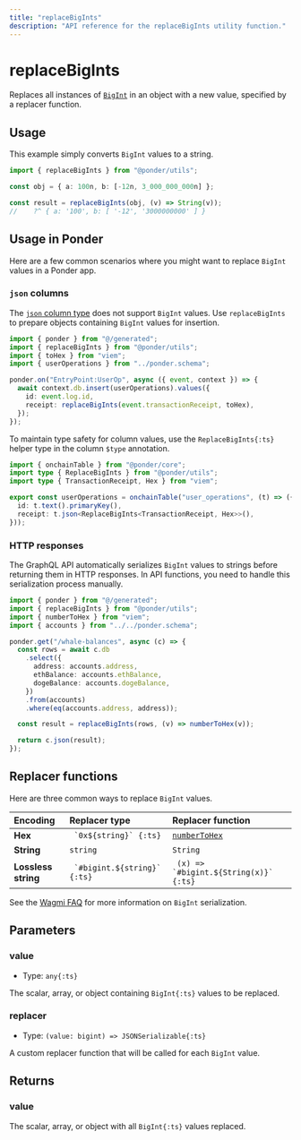 ```yaml
---
title: "replaceBigInts"
description: "API reference for the replaceBigInts utility function."
---
```



# replaceBigInts

Replaces all instances of [`BigInt`](https://developer.mozilla.org/en-US/docs/Web/JavaScript/Reference/Global_Objects/BigInt) in an object with a new value, specified by a replacer function.

## Usage

This example simply converts `BigInt` values to a string.

```ts filename="index.ts" {5}
import { replaceBigInts } from "@ponder/utils";

const obj = { a: 100n, b: [-12n, 3_000_000_000n] };

const result = replaceBigInts(obj, (v) => String(v));
//    ?^ { a: '100', b: [ '-12', '3000000000' ] }
```

## Usage in Ponder

Here are a few common scenarios where you might want to replace `BigInt` values in a Ponder app.

### `json` columns

The [`json` column type](/docs/schema#json-type) does not support `BigInt` values. Use `replaceBigInts` to prepare objects containing `BigInt` values for insertion.

```ts filename="src/index.ts" {2,9}
import { ponder } from "@/generated";
import { replaceBigInts } from "@ponder/utils";
import { toHex } from "viem";
import { userOperations } from "../ponder.schema";

ponder.on("EntryPoint:UserOp", async ({ event, context }) => {
  await context.db.insert(userOperations).values({
    id: event.log.id,
    receipt: replaceBigInts(event.transactionReceipt, toHex),
  });
});
```

To maintain type safety for column values, use the `ReplaceBigInts{:ts}` helper type in the column `$type` annotation.

```ts filename="ponder.schema.ts" {2,7}
import { onchainTable } from "@ponder/core";
import type { ReplaceBigInts } from "@ponder/utils";
import type { TransactionReceipt, Hex } from "viem";

export const userOperations = onchainTable("user_operations", (t) => ({
  id: t.text().primaryKey(),
  receipt: t.json<ReplaceBigInts<TransactionReceipt, Hex>>(),
}));
```

### HTTP responses

The GraphQL API automatically serializes `BigInt` values to strings before returning them in HTTP responses. In API functions, you need to handle this serialization process manually.

```ts filename="src/api/index.ts" {2,16}
import { ponder } from "@/generated";
import { replaceBigInts } from "@ponder/utils";
import { numberToHex } from "viem";
import { accounts } from "../../ponder.schema";

ponder.get("/whale-balances", async (c) => {
  const rows = await c.db
    .select({
      address: accounts.address,
      ethBalance: accounts.ethBalance,
      dogeBalance: accounts.dogeBalance,
    })
    .from(accounts)
    .where(eq(accounts.address, address));

  const result = replaceBigInts(rows, (v) => numberToHex(v));

  return c.json(result);
});
```

## Replacer functions

Here are three common ways to replace `BigInt` values.

| Encoding            | Replacer type                  | Replacer function                                                 |
| :------------------ | :----------------------------- | :---------------------------------------------------------------- |
| **Hex**             | `` `0x${string}` {:ts}``       | [`numberToHex`](https://viem.sh/docs/utilities/toHex#numbertohex) |
| **String**          | `string`                       | `String`                                                          |
| **Lossless string** | `` `#bigint.${string}` {:ts}`` | `` (x) => `#bigint.${String(x)}` {:ts}``                          |

See the [Wagmi FAQ](https://wagmi.sh/react/guides/faq#bigint-serialization) for more information on `BigInt` serialization.

## Parameters

### value

- Type: `any{:ts}`

The scalar, array, or object containing `BigInt{:ts}` values to be replaced.

### replacer

- Type: `(value: bigint) => JSONSerializable{:ts}`

A custom replacer function that will be called for each `BigInt` value.

## Returns

### value

The scalar, array, or object with all `BigInt{:ts}` values replaced.
